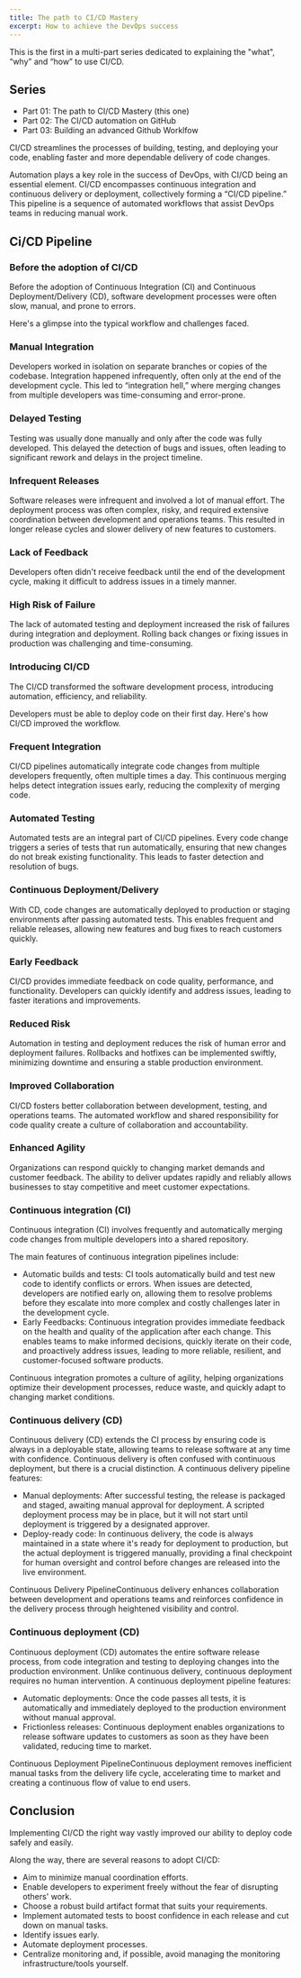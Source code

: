 ```yaml
---
title: The path to CI/CD Mastery
excerpt: How to achieve the DevOps success
---
```


This is the first in a multi-part series dedicated to explaining the "what", “why” and “how” to use CI/CD.

## Series

- Part 01: The path to CI/CD Mastery (this one)
- Part 02: The CI/CD automation on GitHub
- Part 03: Building an advanced Github Worklfow

CI/CD streamlines the processes of building, testing, and deploying your code, enabling faster and more dependable delivery of code changes.

Automation plays a key role in the success of DevOps, with CI/CD being an essential element. CI/CD encompasses continuous integration and continuous delivery or deployment, collectively forming a “CI/CD pipeline.” This pipeline is a sequence of automated workflows that assist DevOps teams in reducing manual work.

## Ci/CD Pipeline

### Before the adoption of CI/CD

Before the adoption of Continuous Integration (CI) and Continuous Deployment/Delivery (CD), software development processes were often slow, manual, and prone to errors.

Here's a glimpse into the typical workflow and challenges faced.

### Manual Integration

Developers worked in isolation on separate branches or copies of the codebase. Integration happened infrequently, often only at the end of the development cycle. This led to “integration hell,” where merging changes from multiple developers was time-consuming and error-prone.

### Delayed Testing

Testing was usually done manually and only after the code was fully developed. This delayed the detection of bugs and issues, often leading to significant rework and delays in the project timeline.

### Infrequent Releases

Software releases were infrequent and involved a lot of manual effort. The deployment process was often complex, risky, and required extensive coordination between development and operations teams. This resulted in longer release cycles and slower delivery of new features to customers.

### Lack of Feedback

Developers often didn't receive feedback until the end of the development cycle, making it difficult to address issues in a timely manner.

### High Risk of Failure

The lack of automated testing and deployment increased the risk of failures during integration and deployment. Rolling back changes or fixing issues in production was challenging and time-consuming.

### Introducing CI/CD

The CI/CD transformed the software development process, introducing automation, efficiency, and reliability.

Developers must be able to deploy code on their first day.
Here's how CI/CD improved the workflow.

### Frequent Integration

CI/CD pipelines automatically integrate code changes from multiple developers frequently, often multiple times a day. This continuous merging helps detect integration issues early, reducing the complexity of merging code.

### Automated Testing

Automated tests are an integral part of CI/CD pipelines. Every code change triggers a series of tests that run automatically, ensuring that new changes do not break existing functionality. This leads to faster detection and resolution of bugs.

### Continuous Deployment/Delivery

With CD, code changes are automatically deployed to production or staging environments after passing automated tests. This enables frequent and reliable releases, allowing new features and bug fixes to reach customers quickly.

### Early Feedback

CI/CD provides immediate feedback on code quality, performance, and functionality. Developers can quickly identify and address issues, leading to faster iterations and improvements.

### Reduced Risk

Automation in testing and deployment reduces the risk of human error and deployment failures. Rollbacks and hotfixes can be implemented swiftly, minimizing downtime and ensuring a stable production environment.

### Improved Collaboration

CI/CD fosters better collaboration between development, testing, and operations teams. The automated workflow and shared responsibility for code quality create a culture of collaboration and accountability.

### Enhanced Agility

Organizations can respond quickly to changing market demands and customer feedback. The ability to deliver updates rapidly and reliably allows businesses to stay competitive and meet customer expectations.

### Continuous integration (CI)

Continuous integration (CI) involves frequently and automatically merging code changes from multiple developers into a shared repository.

The main features of continuous integration pipelines include:

- Automatic builds and tests: CI tools automatically build and test new code to identify conflicts or errors. When issues are detected, developers are notified early on, allowing them to resolve problems before they escalate into more complex and costly challenges later in the development cycle.
- Early Feedbacks: Continuous integration provides immediate feedback on the health and quality of the application after each change. This enables teams to make informed decisions, quickly iterate on their code, and proactively address issues, leading to more reliable, resilient, and customer-focused software products.

Continuous integration promotes a culture of agility, helping organizations optimize their development processes, reduce waste, and quickly adapt to changing market conditions.

### Continuous delivery (CD)

Continuous delivery (CD) extends the CI process by ensuring code is always in a deployable state, allowing teams to release software at any time with confidence. Continuous delivery is often confused with continuous deployment, but there is a crucial distinction. A continuous delivery pipeline features:

- Manual deployments: After successful testing, the release is packaged and staged, awaiting manual approval for deployment. A scripted deployment process may be in place, but it will not start until deployment is triggered by a designated approver.
- Deploy-ready code: In continuous delivery, the code is always maintained in a state where it's ready for deployment to production, but the actual deployment is triggered manually, providing a final checkpoint for human oversight and control before changes are released into the live environment.

Continuous Delivery PipelineContinuous delivery enhances collaboration between development and operations teams and reinforces confidence in the delivery process through heightened visibility and control.

### Continuous deployment (CD)

Continuous deployment (CD) automates the entire software release process, from code integration and testing to deploying changes into the production environment. Unlike continuous delivery, continuous deployment requires no human intervention. A continuous deployment pipeline features:

- Automatic deployments: Once the code passes all tests, it is automatically and immediately deployed to the production environment without manual approval.
- Frictionless releases: Continuous deployment enables organizations to release software updates to customers as soon as they have been validated, reducing time to market.

Continuous Deployment PipelineContinuous deployment removes inefficient manual tasks from the delivery life cycle, accelerating time to market and creating a continuous flow of value to end users.

## Conclusion

Implementing CI/CD the right way vastly improved our ability to deploy code safely and easily.

Along the way, there are several reasons to adopt CI/CD:

- Aim to minimize manual coordination efforts.
- Enable developers to experiment freely without the fear of disrupting others' work.
- Choose a robust build artifact format that suits your requirements.
- Implement automated tests to boost confidence in each release and cut down on manual tasks.
- Identify issues early.
- Automate deployment processes.
- Centralize monitoring and, if possible, avoid managing the monitoring infrastructure/tools yourself.
